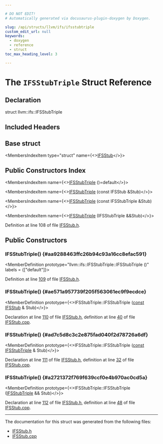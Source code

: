 ```yaml
---

# DO NOT EDIT!
# Automatically generated via docusaurus-plugin-doxygen by Doxygen.

slug: /api/structs/llvm/ifs/ifsstubtriple
custom_edit_url: null
keywords:
  - doxygen
  - reference
  - struct
toc_max_heading_level: 3

---
```





# The `IFSStubTriple` Struct Reference

<DoxygenPage pluginConfig={pluginConfig}>



## Declaration

<CodeBlock>struct llvm::ifs::IFSStubTriple</CodeBlock>

## Included Headers

<IncludesList>
<IncludesListItem
  filePath="llvm/InterfaceStub/IFSStub.h"
  permalink="/docs/api/files/include/include/llvm/include/llvm/interfacestub/ifsstub-h"
  isLocal="true" />
</IncludesList>

## Base struct

<MembersIndex>

<MembersIndexItem
  type="struct"
  name={<><a href="/docs/api/structs/llvm/ifs/ifsstub">IFSStub</a></>}>
</MembersIndexItem>

</MembersIndex>

## Public Constructors Index

<MembersIndex>

<MembersIndexItem
  name={<><a href="#aa9288463ffc26b94c93a16cc8efac591">IFSStubTriple</a> ()=default</>}>
</MembersIndexItem>

<MembersIndexItem
  name={<><a href="#ae571a957739f205f563061ec9f9ecdce">IFSStubTriple</a> (const IFSStub &amp;Stub)</>}>
</MembersIndexItem>

<MembersIndexItem
  name={<><a href="#ad7c5d8c3c2e875fad040f2d78726a6df">IFSStubTriple</a> (const IFSStubTriple &amp;Stub)</>}>
</MembersIndexItem>

<MembersIndexItem
  name={<><a href="#a2721372f769f639ccf0e4b970ac0cd5a">IFSStubTriple</a> (IFSStubTriple &amp;&amp;Stub)</>}>
</MembersIndexItem>

</MembersIndex>


Definition at line 108 of file <a href="/docs/api/files/include/include/llvm/include/llvm/interfacestub/ifsstub-h">IFSStub.h</a>.

<SectionDefinition>

## Public Constructors

### IFSStubTriple() {#aa9288463ffc26b94c93a16cc8efac591}

<MemberDefinition
  prototype="llvm::ifs::IFSStubTriple::IFSStubTriple ()"
  labels = {["default"]}>

Definition at line <a href="/docs/api/files/include/include/llvm/include/llvm/interfacestub/ifsstub-h/#l00109">109</a> of file <a href="/docs/api/files/include/include/llvm/include/llvm/interfacestub/ifsstub-h">IFSStub.h</a>.
</MemberDefinition>

### IFSStubTriple() {#ae571a957739f205f563061ec9f9ecdce}

<MemberDefinition
  prototype={<>IFSStubTriple::IFSStubTriple (<a href="/docs/api/files/lib/lib/target/lib/target/aarch64/aarch64promoteconstant-cpp/#a90f8350fecae261c25be85d38b451bff">const</a> <a href="/docs/api/structs/llvm/ifs/ifsstub">IFSStub</a> &amp; Stub)</>}>

Declaration at line <a href="/docs/api/files/include/include/llvm/include/llvm/interfacestub/ifsstub-h/#l00110">110</a> of file <a href="/docs/api/files/include/include/llvm/include/llvm/interfacestub/ifsstub-h">IFSStub.h</a>, definition at line <a href="/docs/api/files/lib/lib/interfacestub/ifsstub-cpp/#l00040">40</a> of file <a href="/docs/api/files/lib/lib/interfacestub/ifsstub-cpp">IFSStub.cpp</a>.
</MemberDefinition>

### IFSStubTriple() {#ad7c5d8c3c2e875fad040f2d78726a6df}

<MemberDefinition
  prototype={<>IFSStubTriple::IFSStubTriple (<a href="/docs/api/files/lib/lib/target/lib/target/aarch64/aarch64promoteconstant-cpp/#a90f8350fecae261c25be85d38b451bff">const</a> <a href="/docs/api/structs/llvm/ifs/ifsstubtriple">IFSStubTriple</a> &amp; Stub)</>}>

Declaration at line <a href="/docs/api/files/include/include/llvm/include/llvm/interfacestub/ifsstub-h/#l00111">111</a> of file <a href="/docs/api/files/include/include/llvm/include/llvm/interfacestub/ifsstub-h">IFSStub.h</a>, definition at line <a href="/docs/api/files/lib/lib/interfacestub/ifsstub-cpp/#l00032">32</a> of file <a href="/docs/api/files/lib/lib/interfacestub/ifsstub-cpp">IFSStub.cpp</a>.
</MemberDefinition>

### IFSStubTriple() {#a2721372f769f639ccf0e4b970ac0cd5a}

<MemberDefinition
  prototype={<>IFSStubTriple::IFSStubTriple (<a href="/docs/api/structs/llvm/ifs/ifsstubtriple">IFSStubTriple</a> &amp;&amp; Stub)</>}>

Declaration at line <a href="/docs/api/files/include/include/llvm/include/llvm/interfacestub/ifsstub-h/#l00112">112</a> of file <a href="/docs/api/files/include/include/llvm/include/llvm/interfacestub/ifsstub-h">IFSStub.h</a>, definition at line <a href="/docs/api/files/lib/lib/interfacestub/ifsstub-cpp/#l00048">48</a> of file <a href="/docs/api/files/lib/lib/interfacestub/ifsstub-cpp">IFSStub.cpp</a>.
</MemberDefinition>

</SectionDefinition>

<hr/>

The documentation for this struct was generated from the following files:

<ul>
<li><a href="/docs/api/files/include/include/llvm/include/llvm/interfacestub/ifsstub-h">IFSStub.h</a></li>
<li><a href="/docs/api/files/lib/lib/interfacestub/ifsstub-cpp">IFSStub.cpp</a></li>
</ul>

</DoxygenPage>
